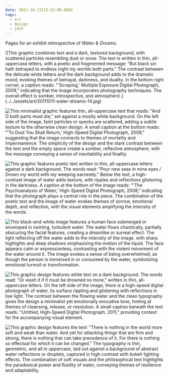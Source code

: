 ```yaml
---
date: 2011-10-11T22:51:00.000Z
tags:
  - art
  - design
  - jdch
---
```

Pages for an exhibit retrospective of <i>Water & Dreams</i>.

<div className="[&_img]:border [&_img]:border-neutral-300">
  ![This graphic combines text and a dark, textured background, with scattered particles resembling dust or snow. The text is written in thin, all-uppercase letters, with a poetic and fragmented message: "But black sin hath betrayed to endless night my worlds both parts." The contrast between the delicate white letters and the dark background adds to the dramatic mood, evoking themes of betrayal, darkness, and duality. In the bottom right corner, a caption reads: "'Scraping,' Multiple Exposure Digital Photograph, 2009," indicating that the image incorporates photography techniques. The overall effect is somber, introspective, and atmospheric.](../../assets/art/20111011-water-dreams-14.jpg)

  ![This minimalist graphic features thin, all-uppercase text that reads: "And O both parts must die," set against a mostly white background. On the left side of the image, faint particles or specks are scattered, adding a subtle texture to the otherwise clean design. A small caption at the bottom reads: "'To Dust You Shall Return,' High-Speed Digital Photograph, 2009," suggesting that the image connects to themes of mortality and impermanence. The simplicity of the design and the stark contrast between the text and the empty space create a somber, reflective atmosphere, with the message conveying a sense of inevitability and finality.](../../assets/art/20111011-water-dreams-17.jpg)

  ![This graphic features poetic text written in thin, all-uppercase letters against a dark background. The words read: "Pour new seas in mine eyes / Drown my world with my weeping earnestly." Below the text, a high-contrast image of water adds texture, with ripples and reflections glistening in the darkness. A caption at the bottom of the image reads: "'The Psychoanalysis of Water,' High-Speed Digital Photograph, 2008," indicating that the photograph plays a central role in the piece. The combination of the poetic text and the image of water evokes themes of sorrow, emotional depth, and reflection, with the visual elements amplifying the intensity of the words.](../../assets/art/20111011-water-dreams-18.jpg)

  ![This black-and-white image features a human face submerged or enveloped in swirling, turbulent water. The water flows chaotically, partially obscuring the facial features, creating a dreamlike or surreal effect. The light reflecting off the water adds to the intensity of the image, with sharp highlights and deep shadows emphasizing the motion of the liquid. The face appears calm or expressionless, contrasting with the violent movement of the water around it. The image evokes a sense of being overwhelmed, as though the person is immersed in or consumed by the water, symbolizing emotional turmoil or transformation.](../../assets/art/20111011-water-dreams-20.jpg)

  ![This graphic design features white text on a dark background. The words read: "Or wash it if it must be drowned no more," written in thin, all-uppercase letters. On the left side of the image, there is a high-speed digital photograph of water, its surface rippling and glistening with reflections in low light. The contrast between the flowing water and the clean typography gives the design a minimalist yet emotionally evocative tone, hinting at themes of cleansing, release, or resolution. A small caption beneath the text reads: "Untitled, High-Speed Digital Photograph, 2011," providing context for the accompanying visual element.](../../assets/art/20111011-water-dreams-21.jpg)

  ![This graphic design features the text: "There is nothing in the world more soft and weak than water. And yet for attacking things that are firm and strong, there is nothing that can take precedence of it. For there is nothing so effectual for which it can be changed." The typography is thin, geometric, and all in uppercase, laid out against a background of abstract water reflections or droplets, captured in high contrast with bokeh lighting effects. The combination of soft visuals and the philosophical text highlights the paradoxical power and fluidity of water, conveying themes of resilience and adaptability.](../../assets/art/20111011-water-dreams-51.jpg)
</div>
